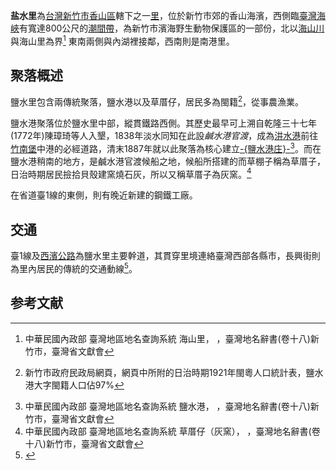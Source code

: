 {{noteTA
|T=zh-hans:盐水里;zh-hk:鹽水里;zh-tw:鹽水里;
|1=zh-hans:盐水里;zh-hk:鹽水里;zh-tw:鹽水里;
}}
{{Coord|24|45||N|120|54||E|region:TW|display=title}}
{{Infobox ROC Village or Li
| City/CountyName = 新竹市
| DivName         = 香山區
| Village/LiName  = 鹽水
| Village/Li      = 里
| OldName         = 
| AreaTotal       = 0.28
| HouseholdTotal  = 502
| PopTotal        = 1,731
| YearMonth       = 2009年8月
| Male            = 918
| Female          = 819
| Head            = 陳文榮<ref>新竹市選委會95年度里長選舉 電腦選務系統 新竹市第十八屆里長選舉 選舉結果表，{{cite web |url=http://www.cynet.com.tw/hc/employeex.exe/report?htm=rp2.htm&area=%AD%BB%A4s%B0%CF |title=存档副本 |accessdate=2007-08-10 |deadurl=yes |archiveurl=https://web.archive.org/web/20060622035439/http://www.cynet.com.tw/hc/employeex.exe/report?htm=rp2.htm |archivedate=2006-06-22 }}</ref>
| Sub             = 11
| Website         = 
| Neighbors       = [[海山里_(新竹市)|海山-{里}-]]、[[內湖里|內湖-{里}-]]、[[南港里_(新竹市)|南港里]]<ref>參考新竹市政府與戶外生活圖書股份有限公司，新竹市精密地圖集線上版，[http://www.hccg.gov.tw/web66/_file/1852/upload/hsinchu_atlas/html/094-095.html 頁94、95] {{Wayback|url=http://www.hccg.gov.tw/web66/_file/1852/upload/hsinchu_atlas/html/094-095.html |date=20070930045813 }}</ref>
| MapLocation     = YanShui village.svg
| Address         = 長興街262巷9號
| Phone           = 3-5373100
| DataSource      = 戶口資料：[http://dep-civil.hccg.gov.tw/web66/_file/2890/upload/22763/s22.html 新竹市民政局 自治行政課]
}}
'''盐水里'''為[[台灣|台灣]][[新竹市|新竹市]][[香山區|香山區]]轄下之一[[里|里]]，位於新竹市郊的香山海濱，西側臨[[臺灣海峽|臺灣海峽]]有寬達800公尺的[[潮間帶|潮間帶]]，為新竹市濱海野生動物保護區的一部份，北以[[海山川|海山川]]與海山里為界<ref>中華民國內政部 臺灣地區地名查詢系統 海山里，{{cite web |url=http://placesearch.moi.gov.tw/input/detail.php?input_id=10155 |title=存档副本 |accessdate=2007-08-09 |deadurl=yes |archiveurl=https://web.archive.org/web/20070929131641/http://placesearch.moi.gov.tw/input/detail.php?input_id=10155 |archivedate=2007-09-29 }} ，臺灣地名辭書(卷十八)新竹市，臺灣省文獻會</ref> 東南兩側與內湖裡接鄰，西南則是南港里。

==聚落概述==
鹽水里包含兩傳統聚落，鹽水港以及草厝仔，居民多為閩籍<ref>{{cite web |url=http://dep-civil.hccg.gov.tw/_file/2890/SG/23623/D.html |title=存档副本 |accessdate=2007-08-10 |deadurl=yes |archiveurl=https://web.archive.org/web/20070930045638/http://dep-civil.hccg.gov.tw/_file/2890/SG/23623/D.html |archivedate=2007-09-30 }} 新竹市政府民政局網頁，網頁中所附的日治時期1921年閩粵人口統計表，鹽水港大字閩籍人口佔97%</ref>，從事農漁業。

鹽水港聚落位於鹽水里中部，縱貫鐵路西側。其歷史最早可上溯自乾隆三十七年(1772年)陳璋琦等人入墾，1838年淡水同知在此設''鹹水港官渡''，成為[[汫水港|汫水港]]前往[[竹南堡|竹南堡]]中港的必經道路，清末1887年就以此聚落為核心建立[[鹽水港_(新竹市)|-{鹽水港庄}-]]<ref>中華民國內政部 臺灣地區地名查詢系統 鹽水港，{{cite web |url=http://placesearch.moi.gov.tw/input/detail.php?input_id=7673 |title=存档副本 |accessdate=2007-08-09 |deadurl=yes |archiveurl=https://web.archive.org/web/20070929131603/http://placesearch.moi.gov.tw/input/detail.php?input_id=7673 |archivedate=2007-09-29 }} ，臺灣地名辭書(卷十八)新竹市，臺灣省文獻會</ref>。而在鹽水港稍南的地方，是鹹水港官渡候船之地，候船所搭建的而草棚子稱為草厝子，日治時期居民撿拾貝殼建窯燒石灰，所以又稱草厝子為灰窯。<ref>中華民國內政部 臺灣地區地名查詢系統 草厝仔（灰窯），{{cite web |url=http://placesearch.moi.gov.tw/input/detail.php?input_id=7674 |title=存档副本 |accessdate=2007-08-09 |deadurl=yes |archiveurl=https://web.archive.org/web/20070929131622/http://placesearch.moi.gov.tw/input/detail.php?input_id=7674 |archivedate=2007-09-29 }} ，臺灣地名辭書(卷十八)新竹市，臺灣省文獻會</ref>

在省道臺1線的東側，則有晚近新建的鋼鐵工廠。
{{sectstub}}

==交通==
臺1線及[[臺61|西濱公路]]為鹽水里主要幹道，其貫穿里境連絡臺灣西部各縣市，長興街則為里內居民的傳統的交通動線<ref name="新竹市民政局">{{Cite web |url=http://civil.hccg.gov.tw/002/s17.htm |title=新竹市民政局 自治行政課 |accessdate=2007-08-09 |archive-date=2007-09-30 |archive-url=https://web.archive.org/web/20070930043751/http://civil.hccg.gov.tw/002/s17.htm |dead-url=no }}</ref>。

==参考文献==
{{Reflist}}

{{新竹市香山區}}